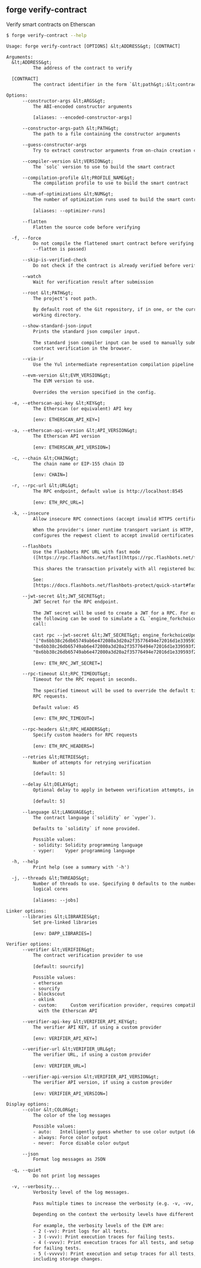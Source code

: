 ## forge verify-contract

Verify smart contracts on Etherscan

```bash
$ forge verify-contract --help
```

```txt
Usage: forge verify-contract [OPTIONS] &lt;ADDRESS&gt; [CONTRACT]

Arguments:
  &lt;ADDRESS&gt;
          The address of the contract to verify

  [CONTRACT]
          The contract identifier in the form `&lt;path&gt;:&lt;contractname&gt;`

Options:
      --constructor-args &lt;ARGS&gt;
          The ABI-encoded constructor arguments
          
          [aliases: --encoded-constructor-args]

      --constructor-args-path &lt;PATH&gt;
          The path to a file containing the constructor arguments

      --guess-constructor-args
          Try to extract constructor arguments from on-chain creation code

      --compiler-version &lt;VERSION&gt;
          The `solc` version to use to build the smart contract

      --compilation-profile &lt;PROFILE_NAME&gt;
          The compilation profile to use to build the smart contract

      --num-of-optimizations &lt;NUM&gt;
          The number of optimization runs used to build the smart contract
          
          [aliases: --optimizer-runs]

      --flatten
          Flatten the source code before verifying

  -f, --force
          Do not compile the flattened smart contract before verifying (if
          --flatten is passed)

      --skip-is-verified-check
          Do not check if the contract is already verified before verifying

      --watch
          Wait for verification result after submission

      --root &lt;PATH&gt;
          The project's root path.
          
          By default root of the Git repository, if in one, or the current
          working directory.

      --show-standard-json-input
          Prints the standard json compiler input.
          
          The standard json compiler input can be used to manually submit
          contract verification in the browser.

      --via-ir
          Use the Yul intermediate representation compilation pipeline

      --evm-version &lt;EVM_VERSION&gt;
          The EVM version to use.
          
          Overrides the version specified in the config.

  -e, --etherscan-api-key &lt;KEY&gt;
          The Etherscan (or equivalent) API key
          
          [env: ETHERSCAN_API_KEY=]

  -a, --etherscan-api-version &lt;API_VERSION&gt;
          The Etherscan API version
          
          [env: ETHERSCAN_API_VERSION=]

  -c, --chain &lt;CHAIN&gt;
          The chain name or EIP-155 chain ID
          
          [env: CHAIN=]

  -r, --rpc-url &lt;URL&gt;
          The RPC endpoint, default value is http://localhost:8545
          
          [env: ETH_RPC_URL=]

  -k, --insecure
          Allow insecure RPC connections (accept invalid HTTPS certificates).
          
          When the provider's inner runtime transport variant is HTTP, this
          configures the reqwest client to accept invalid certificates.

      --flashbots
          Use the Flashbots RPC URL with fast mode
          ([https://rpc.flashbots.net/fast](https://rpc.flashbots.net/fast)).
          
          This shares the transaction privately with all registered builders.
          
          See:
          [https://docs.flashbots.net/flashbots-protect/quick-start#faster-transactions](https://docs.flashbots.net/flashbots-protect/quick-start#faster-transactions)

      --jwt-secret &lt;JWT_SECRET&gt;
          JWT Secret for the RPC endpoint.
          
          The JWT secret will be used to create a JWT for a RPC. For example,
          the following can be used to simulate a CL `engine_forkchoiceUpdated`
          call:
          
          cast rpc --jwt-secret &lt;JWT_SECRET&gt; engine_forkchoiceUpdatedV2
          '["0x6bb38c26db65749ab6e472080a3d20a2f35776494e72016d1e339593f21c59bc",
          "0x6bb38c26db65749ab6e472080a3d20a2f35776494e72016d1e339593f21c59bc",
          "0x6bb38c26db65749ab6e472080a3d20a2f35776494e72016d1e339593f21c59bc"]'
          
          [env: ETH_RPC_JWT_SECRET=]

      --rpc-timeout &lt;RPC_TIMEOUT&gt;
          Timeout for the RPC request in seconds.
          
          The specified timeout will be used to override the default timeout for
          RPC requests.
          
          Default value: 45
          
          [env: ETH_RPC_TIMEOUT=]

      --rpc-headers &lt;RPC_HEADERS&gt;
          Specify custom headers for RPC requests
          
          [env: ETH_RPC_HEADERS=]

      --retries &lt;RETRIES&gt;
          Number of attempts for retrying verification
          
          [default: 5]

      --delay &lt;DELAY&gt;
          Optional delay to apply in between verification attempts, in seconds
          
          [default: 5]

      --language &lt;LANGUAGE&gt;
          The contract language (`solidity` or `vyper`).
          
          Defaults to `solidity` if none provided.

          Possible values:
          - solidity: Solidity programming language
          - vyper:    Vyper programming language

  -h, --help
          Print help (see a summary with '-h')

  -j, --threads &lt;THREADS&gt;
          Number of threads to use. Specifying 0 defaults to the number of
          logical cores
          
          [aliases: --jobs]

Linker options:
      --libraries &lt;LIBRARIES&gt;
          Set pre-linked libraries
          
          [env: DAPP_LIBRARIES=]

Verifier options:
      --verifier &lt;VERIFIER&gt;
          The contract verification provider to use
          
          [default: sourcify]

          Possible values:
          - etherscan
          - sourcify
          - blockscout
          - oklink
          - custom:     Custom verification provider, requires compatibility
            with the Etherscan API

      --verifier-api-key &lt;VERIFIER_API_KEY&gt;
          The verifier API KEY, if using a custom provider
          
          [env: VERIFIER_API_KEY=]

      --verifier-url &lt;VERIFIER_URL&gt;
          The verifier URL, if using a custom provider
          
          [env: VERIFIER_URL=]

      --verifier-api-version &lt;VERIFIER_API_VERSION&gt;
          The verifier API version, if using a custom provider
          
          [env: VERIFIER_API_VERSION=]

Display options:
      --color &lt;COLOR&gt;
          The color of the log messages

          Possible values:
          - auto:   Intelligently guess whether to use color output (default)
          - always: Force color output
          - never:  Force disable color output

      --json
          Format log messages as JSON

  -q, --quiet
          Do not print log messages

  -v, --verbosity...
          Verbosity level of the log messages.
          
          Pass multiple times to increase the verbosity (e.g. -v, -vv, -vvv).
          
          Depending on the context the verbosity levels have different meanings.
          
          For example, the verbosity levels of the EVM are:
          - 2 (-vv): Print logs for all tests.
          - 3 (-vvv): Print execution traces for failing tests.
          - 4 (-vvvv): Print execution traces for all tests, and setup traces
          for failing tests.
          - 5 (-vvvvv): Print execution and setup traces for all tests,
          including storage changes.
```